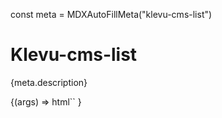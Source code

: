 const meta = MDXAutoFillMeta("klevu-cms-list")

<Meta title="Components/Cms List" component="klevu-cms-list" argTypes={meta.argTypes} parameters={meta.parameters} />

# Klevu-cms-list

<Description>{meta.description}</Description>

<Canvas>
  <Story
    name="Cms List"
    args={{
      link: true,
      pages: [
        {
          name: "Google",
          url: "https://www.google.com",
        },
        {
          name: "Facebook",
          url: "https://www.facebook.com",
        },
      ],
    }}
  >
    {(args) =>
      html`<klevu-cms-list
        link=${ifDefined(args.link)}
        .pages=${args.pages}
        caption=${ifDefined(args.caption)}
      ></klevu-cms-list>`
    }
  </Story>
</Canvas>

<ArgsTable story="Cms List" />
